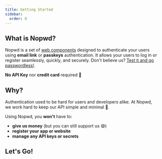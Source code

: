 ```yaml
---
title: Getting Started
sidebar:
  order: 0
---
```


## What is Nopwd?

Nopwd is a set of [web components](/reference/components) designed to authenticate your users using **email link** or **passkeys** authentication. It allows your users to log in or register seamlessly, quickly, and securely. Don't believe us? [Test it and go passwordless!](https://nopwd.rocks).

**No API Key** nor **credit card** required 🕺

## Why?

Authentication used to be hard for users and developers alike. At Nopwd, we work hard to keep our API simple and minimal 💆.

Using Nopwd, you **won't** have to:

- **give us money** (but you can still support us 😅)
- **register your app or website**
- **manage any API keys or secrets**

## Let's Go!


<CardGrid>
  <LinkCard
    title="Authenticating with Email Magic-Link"
    description="Onboard your users with one-click email authentication"
    href="/guides/email"
  />
  <LinkCard
    title="Authenticating with Passkeys"
    description="Delight them with biometric authentication right in the browser"
    href="/guides/passkeys"
  />
</CardGrid>
